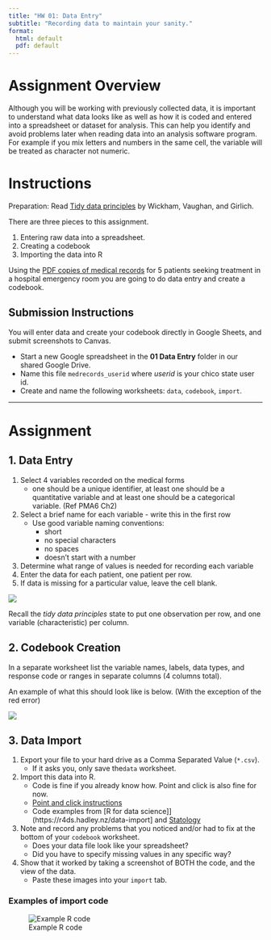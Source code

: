 ```yaml
---
title: "HW 01: Data Entry"
subtitle: "Recording data to maintain your sanity."
format:
  html: default
  pdf: default
---
```


# Assignment Overview
Although you will be working with previously collected data, it is important to understand what data looks like as well as how it is coded and entered into a spreadsheet or dataset for analysis. This can help you identify and avoid problems later when reading data into an analysis software program. For example if you mix letters and numbers in the same cell, the variable will be treated as character not numeric. 

# Instructions

Preparation: Read [Tidy data principles](https://tidyr.tidyverse.org/articles/tidy-data.html#tidying) by Wickham, Vaughan, and Girlich.

There are three pieces to this assignment. 

1. Entering raw data into a spreadsheet. 
2. Creating a codebook
3. Importing the data into R

Using the [PDF copies of medical records](hw/medical-records.pdf) for 5 patients seeking treatment in a hospital emergency room you are going to do data entry and create a codebook.


## Submission Instructions

You will enter data and create your codebook directly in Google Sheets, and submit screenshots to Canvas. 

* Start a new Google spreadsheet in the **01 Data Entry** folder in our shared Google Drive. 
* Name this file `medrecords_userid` where _userid_ is your chico state user id. 
* Create and name the following worksheets: `data`, `codebook`, `import`.

----

# Assignment

## 1. Data Entry
1. Select 4 variables recorded on the medical forms
    - one should be a unique identifier, at least one should be a quantitative variable and at least one should be a categorical variable. (Ref PMA6 Ch2)
2. Select a brief name for each variable - write this in the first row
    - Use good variable naming conventions: 
        - short
        - no special characters
        - no spaces
        - doesn't start with a number
3. Determine what range of values is needed for recording each variable 
5. Enter the data for each patient, one patient per row. 
6. If data is missing for a particular value, leave the cell blank. 

![](images/hw1_data.png)

Recall the _tidy data principles_ state to put one observation per row, and one variable (characteristic) per column. 

## 2. Codebook Creation
In a separate worksheet list the variable names, labels, data types, and response code or ranges in separate columns (4 columns total).

An example of what this should look like is below. (With the exception of the red error)

![](images/hw1_codebook.png)


## 3. Data Import
1. Export your file to your hard drive as a Comma Separated Value (`*.csv`). 
    - If it asks you, only save the` data` worksheet.
2. Import this data into R.
    - Code is fine if you already know how. Point and click is also fine for now.
    - [Point and click instructions](https://support.posit.co/hc/en-us/articles/218611977-Importing-Data-with-the-RStudio-IDE)
    - Code examples from  [R for data science]](https://r4ds.hadley.nz/data-import] and [Statology](https://www.statology.org/import-csv-into-r/)
3. Note and record any problems that you noticed and/or had to fix at the bottom of your `codebook` worksheet. 
    - Does your data file look like your spreadsheet? 
    - Did you have to specify missing values in any specific way?
4. Show that it worked by taking a screenshot of BOTH the code, and the view of the data. 
    - Paste these images into your `import` tab. 
    

### Examples of import code

![Example R code](images/hw1_r_code.png){fig-alt="Example of R import code"}




    
